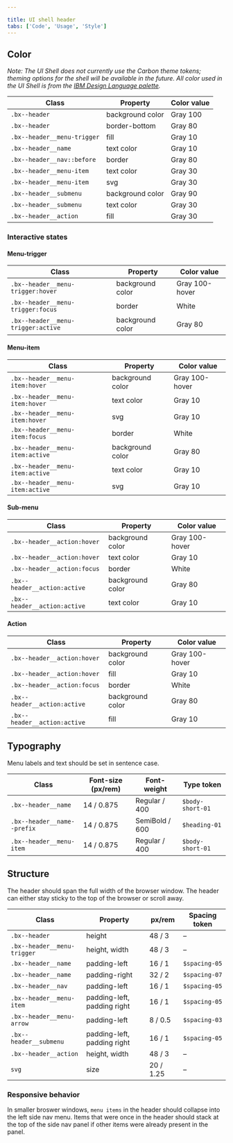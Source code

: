 ```yaml
---

title: UI shell header
tabs: ['Code', 'Usage', 'Style']
---
```


## Color

_Note: The UI Shell does not currently use the Carbon theme tokens; theming options for the shell will be available in the future. All color used in the UI Shell is from the [IBM Design Language palette](https://www.ibm.com/design/language/elements/color#specifications)._

| Class                         | Property         | Color value  |
| ----------------------------- | ---------------- | ------------ |
| `.bx--header`                 | background color | Gray 100     |
| `.bx--header`                 | border-bottom    | Gray 80      |
| `.bx--header__menu-trigger`   | fill             | Gray 10      |
| `.bx--header__name`           | text color       | Gray 10      |
| `.bx--header__nav::before`    | border           | Gray 80      |
| `.bx--header__menu-item`      | text color       | Gray 30      |
| `.bx--header__menu-item`      | svg              | Gray 30      |
| `.bx--header__submenu`        | background color | Gray 90      |
| `.bx--header__submenu`        | text color       | Gray 30      |
| `.bx--header__action`         | fill             | Gray 30      |

### Interactive states

#### Menu-trigger

| Class                               | Property         | Color value    |
| ----------------------------------- | ---------------- | -------------- |
| `.bx--header__menu-trigger:hover`   | background color | Gray 100-hover |
| `.bx--header__menu-trigger:focus`   | border           | White          |
| `.bx--header__menu-trigger:active`  | background color | Gray 80        |

#### Menu-item

| Class                               | Property         | Color value    |
| ----------------------------------- | ---------------- | -------------- |
| `.bx--header__menu-item:hover`      | background color | Gray 100-hover |
| `.bx--header__menu-item:hover`      | text color       | Gray 10        |
| `.bx--header__menu-item:hover`      | svg              | Gray 10        |
| `.bx--header__menu-item:focus`      | border           | White          |
| `.bx--header__menu-item:active`     | background color | Gray 80        |
| `.bx--header__menu-item:active`     | text color       | Gray 10        |
| `.bx--header__menu-item:active`     | svg              | Gray 10        |

#### Sub-menu

| Class                               | Property         | Color value    |
| ----------------------------------- | ---------------- | -------------- |
| `.bx--header__action:hover`         | background color | Gray 100-hover |
| `.bx--header__action:hover`         | text color       | Gray 10        |
| `.bx--header__action:focus`         | border           | White          |
| `.bx--header__action:active`        | background color | Gray 80        |
| `.bx--header__action:active`        | text color       | Gray 10        |

#### Action

| Class                               | Property         | Color value    |
| ----------------------------------- | ---------------- | -------------- |
| `.bx--header__action:hover`         | background color | Gray 100-hover |
| `.bx--header__action:hover`         | fill             | Gray 10        |
| `.bx--header__action:focus`         | border           | White          |
| `.bx--header__action:active`        | background color | Gray 80        |
| `.bx--header__action:active`        | fill             | Gray 10        |

## Typography

Menu labels and text should be set in sentence case.

| Class                      | Font-size (px/rem) | Font-weight    | Type token      |
| -------------------------- | ------------------ | -------------- | --------------- |
| `.bx--header__name`        | 14 / 0.875         | Regular / 400  | `$body-short-01`|
| `.bx--header__name--prefix`| 14 / 0.875         | SemiBold / 600 | `$heading-01`   |
| `.bx--header__menu-item`   | 14 / 0.875         | Regular / 400  | `$body-short-01`|

<!--
### Text overflow

[Guidance for text overflow and wrapping for platform name or labels]

-->

## Structure

The header should span the full width of the browser window. The header can either stay sticky to the top of the browser or scroll away.

| Class                          | Property                    | px/rem     | Spacing token |
| ------------------------------ | --------------------------- | ---------- | ------------- |
| `.bx--header`                  | height                      | 48 / 3     | –             |
| `.bx--header__menu-trigger`    | height, width               | 48 / 3     | –             |
| `.bx--header__name`            | padding-left                | 16 / 1     | `$spacing-05` |
| `.bx--header__name`            | padding-right               | 32 / 2     | `$spacing-07` |
| `.bx--header__nav`             | padding-left                | 16 / 1     | `$spacing-05` |
| `.bx--header__menu-item`       | padding-left, padding right | 16 / 1     | `$spacing-05` |
| `.bx--header__menu-arrow`      | padding-left                | 8 / 0.5    | `$spacing-03` |
| `.bx--header__submenu`         | padding-left, padding right | 16 / 1     | `$spacing-05` |
| `.bx--header__action`          | height, width               | 48 / 3     | –             |
| `svg`                          | size                        | 20 / 1.25  | –             |

<!--
[to do: spec image, header and submenu]
-->

### Responsive behavior

In smaller broswer windows, `menu items` in the header should collapse into the left side nav menu. Items that were once in the header should stack at the top of the side nav panel if other items were already present in the panel. 

<!--
[to do]
[example image]
-->
